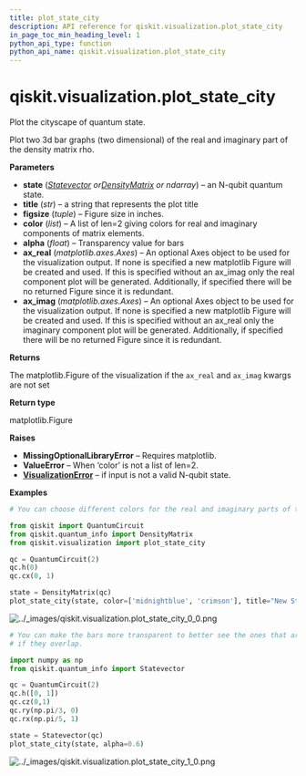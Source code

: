 ```yaml
---
title: plot_state_city
description: API reference for qiskit.visualization.plot_state_city
in_page_toc_min_heading_level: 1
python_api_type: function
python_api_name: qiskit.visualization.plot_state_city
---
```


# qiskit.visualization.plot\_state\_city

<Function id="qiskit.visualization.plot_state_city" name="plot_state_city" isDedicatedPage={true} github="https://github.com/qiskit/qiskit/tree/stable/0.22/qiskit/visualization/state_visualization.py" signature="plot_state_city(state, title='', figsize=None, color=None, alpha=1, ax_real=None, ax_imag=None, *, rho=None, filename=None)">
  Plot the cityscape of quantum state.

  Plot two 3d bar graphs (two dimensional) of the real and imaginary part of the density matrix rho.

  **Parameters**

  *   **state** ([*Statevector*](qiskit.quantum_info.Statevector "qiskit.quantum_info.Statevector")  *or*[*DensityMatrix*](qiskit.quantum_info.DensityMatrix "qiskit.quantum_info.DensityMatrix") *or ndarray*) – an N-qubit quantum state.
  *   **title** (*str*) – a string that represents the plot title
  *   **figsize** (*tuple*) – Figure size in inches.
  *   **color** (*list*) – A list of len=2 giving colors for real and imaginary components of matrix elements.
  *   **alpha** (*float*) – Transparency value for bars
  *   **ax\_real** (*matplotlib.axes.Axes*) – An optional Axes object to be used for the visualization output. If none is specified a new matplotlib Figure will be created and used. If this is specified without an ax\_imag only the real component plot will be generated. Additionally, if specified there will be no returned Figure since it is redundant.
  *   **ax\_imag** (*matplotlib.axes.Axes*) – An optional Axes object to be used for the visualization output. If none is specified a new matplotlib Figure will be created and used. If this is specified without an ax\_real only the imaginary component plot will be generated. Additionally, if specified there will be no returned Figure since it is redundant.

  **Returns**

  The matplotlib.Figure of the visualization if the `ax_real` and `ax_imag` kwargs are not set

  **Return type**

  matplotlib.Figure

  **Raises**

  *   **MissingOptionalLibraryError** – Requires matplotlib.
  *   **ValueError** – When ‘color’ is not a list of len=2.
  *   [**VisualizationError**](qiskit.visualization.VisualizationError "qiskit.visualization.VisualizationError") – if input is not a valid N-qubit state.

  **Examples**

  ```python
  # You can choose different colors for the real and imaginary parts of the density matrix.

  from qiskit import QuantumCircuit
  from qiskit.quantum_info import DensityMatrix
  from qiskit.visualization import plot_state_city

  qc = QuantumCircuit(2)
  qc.h(0)
  qc.cx(0, 1)

  state = DensityMatrix(qc)
  plot_state_city(state, color=['midnightblue', 'crimson'], title="New State City")
  ```

  ![../\_images/qiskit.visualization.plot\_state\_city\_0\_0.png](/images/api/qiskit/0.39/qiskit.visualization.plot_state_city_0_0.png)

  ```python
  # You can make the bars more transparent to better see the ones that are behind
  # if they overlap.

  import numpy as np
  from qiskit.quantum_info import Statevector

  qc = QuantumCircuit(2)
  qc.h([0, 1])
  qc.cz(0,1)
  qc.ry(np.pi/3, 0)
  qc.rx(np.pi/5, 1)

  state = Statevector(qc)
  plot_state_city(state, alpha=0.6)
  ```

  ![../\_images/qiskit.visualization.plot\_state\_city\_1\_0.png](/images/api/qiskit/0.39/qiskit.visualization.plot_state_city_1_0.png)
</Function>

